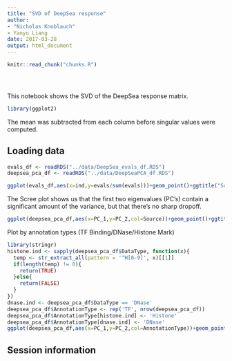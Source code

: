 ```yaml
---
title: "SVD of DeepSea response"
author: 
- "Nicholas Knoblauch"
- Yanyu Liang
date: 2017-03-28
output: html_document
---
```


<!-- The file analysis/chunks.R contains chunks that define default settings
shared across the workflowr files. -->
```r
knitr::read_chunk("chunks.R")
```

<!-- Update knitr chunk options -->
```r
```

<!-- Insert the date the file was last updated -->
```r
```

<!-- Insert the code version (Git commit SHA1) if Git repository exists and R
 package git2r is installed -->
```r
```




<!-- Add your analysis here -->

This notebook shows the SVD of the DeepSea response matrix.

```r
library(ggplot2)
```


The mean was subtracted from each column before singular values were computed.


## Loading data
```r
evals_df <- readRDS("../data/DeepSea_evals_df.RDS")
deepsea_pca_df <- readRDS("../data/DeepSeaPCA_df.RDS")
```



```r
ggplot(evals_df,aes(x=ind,y=evals/sum(evals)))+geom_point()+ggtitle("Scree plot")+xlab("Rank")+ylab("Eigenvalues")
```
The Scree plot shows us that the first two eigenvalues (PC's) contain a significant amount of the variance, but that there's no sharp dropoff.




```r
ggplot(deepsea_pca_df,aes(x=PC_1,y=PC_2,col=Source))+geom_point()+ggtitle("PC 1  1 vs PC 2")
```

Plot by annotation types (TF Binding/DNase/Histone Mark)
```r
library(stringr)
histone.ind <- sapply(deepsea_pca_df$DataType, function(x){
  temp <- str_extract_all(pattern = '^H[0-9]', x)[[1]]
  if(length(temp) != 0){
    return(TRUE)
  }else{
    return(FALSE)
  }
})
dnase.ind <- deepsea_pca_df$DataType == 'DNase'
deepsea_pca_df$AnnotationType <- rep('TF', nrow(deepsea_pca_df))
deepsea_pca_df$AnnotationType[histone.ind] <- 'Histone'
deepsea_pca_df$AnnotationType[dnase.ind] <- 'DNase'
ggplot(deepsea_pca_df,aes(x=PC_1,y=PC_2,col=AnnotationType))+geom_point()+ggtitle("PC 1  1 vs PC 2")
```



## Session information

<!-- Insert the session information into the document -->
```r
```

